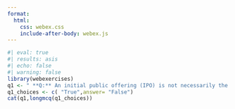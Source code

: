 ```yaml
---
format:
  html:
    css: webex.css
    include-after-body: webex.js
---
```



```r
#| eval: true
#| results: asis
#| echo: false
#| warning: false
library(webexercises)
q1 <- " **Q:** An initial public offering (IPO) is not necessarily the first time a company sells its stock to the public."
q1_choices <- c( "True",answer= "False")
cat(q1,longmcq(q1_choices))
```

